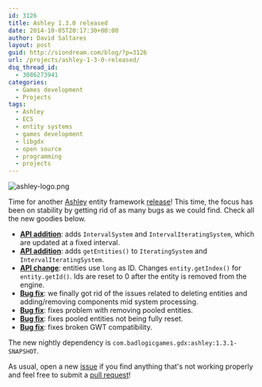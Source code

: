 ```yaml
---
id: 3126
title: Ashley 1.3.0 released
date: 2014-10-05T20:17:30+00:00
author: David Saltares
layout: post
guid: http://siondream.com/blog/?p=3126
url: /projects/ashley-1-3-0-released/
dsq_thread_id:
  - 3086273941
categories:
  - Games development
  - Projects
tags:
  - Ashley
  - ECS
  - entity systems
  - games development
  - libgdx
  - open source
  - programming
  - projects
---
```


![ashley-logo.png](/img/ashley/ashley-logo.webp)

Time for another [Ashley](https://github.com/libgdx/ashley) entity framework [release](https://github.com/libgdx/ashley/releases/tag/ashley-1.3.0)! This time, the focus has been on stability by getting rid of as many bugs as we could find. Check all the new goodies below.

- **[API addition](https://github.com/libgdx/ashley/commit/47bf907b15ad8ed4297a10eb6b6b311e1542dcb8)**: adds `IntervalSystem` and `IntervalIteratingSystem`, which are updated at a fixed interval.
- **[API addition](https://github.com/libgdx/ashley/commit/f1ccdbea63a175f2a76c26b46661998b6a131c59)**: adds `getEntities()` to `IteratingSystem` and `IntervalIteratingSystem`.
- **[API change](https://github.com/libgdx/ashley/commit/6f9d2b78c34f72d03e76d40c8d9704f1c763e59a)**: entities use `long` as ID. Changes `entity.getIndex()` for `entity.getId()`. Ids are reset to 0 after the entity is removed from the engine.
- **[Bug fix](https://github.com/libgdx/ashley/commit/a2a63f4e42e09e3221331b2333e675b3a4ab6fe3)**: we finally got rid of the issues related to deleting entities and adding/removing components mid system processing.
- **[Bug fix](https://github.com/libgdx/ashley/issues/64)**: fixes problem with removing pooled entities.
- **[Bug fix](https://github.com/libgdx/ashley/pull/72)**: fixes pooled entities not being fully reset.
- **[Bug fix](https://github.com/libgdx/ashley/commit/9a01938713946cad0c31d21ecb723443ccf6b2ff)**: fixes broken GWT compatibility.

The new nightly dependency is `com.badlogicgames.gdx:ashley:1.3.1-SNAPSHOT`.

As usual, open a new [issue](https://github.com/libgdx/ashley/issues) if you find anything that's not working properly and feel free to submit a [pull request](https://github.com/libgdx/ashley/pulls)!
